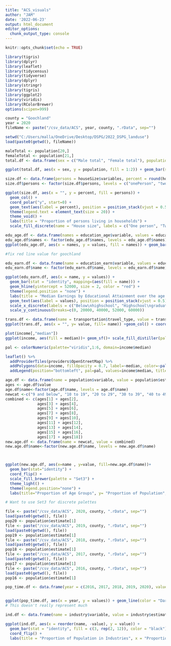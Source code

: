 ```yaml
---
title: "ACS_visuals"
author: "JAM"
date: '2022-06-23'
output: html_document
editor_options: 
  chunk_output_type: console
---
```


```r
knitr::opts_chunk$set(echo = TRUE)

library(tigris)
library(dplyr)
library(leaflet)
library(tidycensus)
library(tidyverse)
library(dplyr)
library(stringr)
library(tigris)
library(ggplot2)
library(viridis)
library(RColorBrewer)
options(scipen=999)
```


```r
county = "Goochland"
year = 2020
fileName <- paste("/csv_data/ACS", year, county, ".rData", sep="")
```

```r
setwd("C:/Users/malla/OneDrive/Desktop/DSPG/2022_DSPG_landuse")
load(paste0(getwd(), fileName))
```

```r
maleTotal <- population[20,]
femaleTotal <- population[21,]
total.df <- data.frame(sex = c("Male total", "Female total"), population = c(maleTotal$estimate, femaleTotal$estimate))

ggplot(total.df, aes(x = sex, y = population, fill = 1:2)) + geom_bar(stat = "identity") + theme(legend.position = "none") + geom_text(aes(label=population), position=position_dodge(width=0.9), vjust=-0.25) + labs(title = "Total population split by sex", x = "Sex", y = "Population", caption = "ACS5 Data 2016-2020")
```

```r

size.df <- data.frame(persons = houseSize$variables, percent = round(houseSize$estimate, 4) * 100)[-1,]
size.df$persons <- factor(size.df$persons, levels = c("onePerson", "twoPerson", "threePerson", "fourPlus"))

ggplot(size.df, aes(x = "", y = percent, fill = persons)) + 
  geom_col() + 
  coord_polar("y", start=0) + 
  geom_text(aes(label = percent), position = position_stack(vjust = 0.5)) + 
  theme(legend.text = element_text(size = 20)) + 
  theme_void() + 
  labs(title = "Proportion of persons living in households") + 
  scale_fill_discrete(name = "House size", labels = c("One person", "Two persons", "Three persons", "4+"))

```
```r
edu_age.df <- data.frame(names = education_age$variable, values = education_age$estimate)[5:11,]
edu_age.df$names <- factor(edu_age.df$names, levels = edu_age.df$names)
ggplot(edu_age.df, aes(x = names, y = values, fill = names)) + geom_bar(stat = "identity") + theme(legend.position = "none") +labs(title = "Proportion of Population's Educational Attainment over the age of 25", x = "Highest Education", y = "percent of Population", caption = "Source: ACS5 2016-2020") +geom_text(aes(label = values), position = position_stack(vjust = 0.5)) + scale_x_discrete(labels = c("Below 9th", "9th Through 12th", "Highschool", "Some college", "Associates'", "Bachelor's", "Graduate"))
```

```r

#fix red line value for goochland

edu_earn.df <- data.frame(name = education_earn$variable, values = education_earn$estimate)
edu_earn.df$name <- factor(edu_earn.df$name, levels = edu_earn.df$name)

ggplot(edu_earn.df, aes(x = name, y = values)) + 
  geom_bar(stat = "identity", mapping=(aes(fill = name))) + 
  geom_hline(yintercept = 52000, size = 2, color = "red") + 
  theme(legend.position = "none") + 
  labs(title = "Median Earnings by Educational Attainment over the age of 25", x = "Highest Education", y = "Median Earnings", caption = "Source: ACS5 2016-2020") + 
  geom_text(aes(label = values), position = position_stack(vjust = 0.5)) +
  scale_x_discrete(labels = c("Below\nhighschool", "Highschool\ngraduate", "Some college/\nAssociates'", "Bachelor's", "Graduate")) + 
  scale_y_continuous(breaks=c(0, 20000, 40000, 52000, 60000))
```


```r
trans.df <- data.frame(name = transportation$travel_type, value = transportation$estimate)
ggplot(trans.df, aes(x = "", y= value, fill= name)) +geom_col() + coord_polar("y", start = 0) + labs(title = "Means of Transportation to Work", x = "", y= "", caption = "ACS5 2016-2020" )
```

```r
plot(income[,"median"])
ggplot(income, aes(fill = median))+ geom_sf()+ scale_fill_distiller(palette="Reds", direction=1)+ labs(title="Median Income by Census Tract", caption="Source: ACS5 2016-2020", fill="Income") 
```

```r
pal <- colorNumeric(palette="viridis",1:6, domain=income$median)

leaflet() %>%
  addProviderTiles(providers$OpenStreetMap) %>%
  addPolygons(data=income, fillOpacity = 0.7, label=~median, color=~pal(median)) %>%
  addLegend(position="bottomleft", pal=pal, values=income$median, title= "Median Income",labFormat = labelFormat(transform = function(x) sort(x, decreasing = TRUE)))
```

```r
age.df <- data.frame(name = population$variable, value = population$estimate) [2:19,]
ages <- age.df$value
age.df$name<-factor(age.df$name, levels = age.df$name)
newcat <-c("9 and below", "10 to 19", "20 to 29", "30 to 39", "40 to 49", "50 to 59", "60 to 69", "70 to 79", "80 and above")
combined <- c(ages[1] + ages[2], 
              ages[3] + ages[4],
              ages[5] + ages[6], 
              ages[7] + ages[8],
              ages[9] + ages[10], 
              ages[11] + ages[12],
              ages[13] + ages[14], 
              ages[15] + ages[16],
              ages[17] + ages[18])
new.age.df <- data.frame(name = newcat, value = combined)
new.age.df$name<-factor(new.age.df$name, levels = new.age.df$name)



ggplot(new.age.df, aes(x=name , y=value, fill=new.age.df$name))+
  geom_bar(stat="identity") + 
  coord_flip() + 
  scale_fill_brewer(palette = "Set3") + 
  theme_light() + 
  theme(legend.position="none") + 
  labs(title="Proportion of Age Groups", y= "Proportion of Population", x= "Age Groups", caption="Source: ACS5 2016-2020")

# Want to use Set3 for discrete palettes
```


```r
file <- paste("/csv_data/ACS", 2020, county, ".rData", sep="")
load(paste0(getwd(), file))
pop20 <- population$estimate[1]
file <- paste("/csv_data/ACS", 2019, county, ".rData", sep="")
load(paste0(getwd(), file))
pop19 <- population$estimate[1]
file <- paste("/csv_data/ACS", 2018, county, ".rData", sep="")
load(paste0(getwd(), file))
pop18 <- population$estimate[1]
file <- paste("/csv_data/ACS", 2017, county, ".rData", sep="")
load(paste0(getwd(), file))
pop17 <- population$estimate[1]
file <- paste("/csv_data/ACS", 2016, county, ".rData", sep="")
load(paste0(getwd(), file))
pop16 <- population$estimate[1]

pop_time.df <- data.frame(year = c(2016, 2017, 2018, 2019, 2020), values = c(pop16, pop17, pop18, pop19, pop20))


ggplot(pop_time.df, aes(x = year, y = values)) + geom_line(color = "DarkGreen") + ylim(20000, 30000) + labs(title = "Change in Population over Time", y = "Population", x = "Year", caption = "Source: ACS5 2011-2020")
# This doesn't really represent much
```

```r
ind.df <- data.frame(name = industry$variable, value = industry$estimate)

ggplot(ind.df, aes(x = reorder(name, -value), y = value)) + 
  geom_bar(stat = "identity", fill = c(3, rep(2, 12)), color = "black") + 
  coord_flip() + 
  labs(title = "Proportion of Population in Industries", x = "Proportion of Population", y = "Industry", caption = acs_Caption)
```




